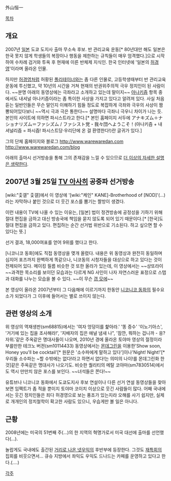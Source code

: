 外山恒一

[[목차]]

== 개요 ==

2007년 [[일본]] 도쿄 도지사 출마 무소속 후보.
반 관리교육 운동[* 80년대만 해도 일본은 한국 못지 않게 학생들의 복장이나 행동을 제한하는 규칙들이 매우 엄격했다.]으로 시작하여 수차례 검거와 투옥 후 현재에 이른 반체제 지식인.
한국 인터넷에 '일본의 [[허경영]]'이라며 올라온 인물.

하지만 [[허경영]]처럼 허황된 [[폴리테이너]]와는 좀 다른 인물로, 고등학생때부터 반 관리교육 운동에 투신했고, 약 10년의 시간을 거쳐 현재의 반권위주의적 극우 정치인이 된 사람이다. ~~분명 아래의 동영상에는 극좌라고 소개하고 있는데 말이지~~ [[아나키즘]] 항목 중에서도 내셔널 아나키즘이라는 좀 특이한 사상을 가지고 있다고 알려져 있다. 사실 처음 듣는 일반인들은 무슨 말인지 이해하기 힘들 정도로 복잡하게 극좌와 극우의 사상이 짬뽕되어있다보니 ~~역시 극과 극은 통한다~~ 설명마다 극좌니 극우니 차이가 나는 듯. 본인의 사이트에 의하면 파시스트라고 한다.[* 본인 홈페이지 서두에 アナキズム＋ナショナリズム＝ファシズム / ファシスト党・我々団へようこそ！(아나키즘 + 내셔널리즘 = 파시즘! 파시스트당·우리단에 온 걸 환영한다!)란 글귀가 있다.]

그의 단체 홈페이지와 블로그
[[http://www.warewaredan.com]]
http://www.warewaredan.com/blog

아래의 출마시 선거방송을 통해 그의 존재감을 느낄 수 있으므로 [[더 이상의 자세한 설명은 생략한다]].

== 2007년 3월 25일 [[TV 아사히]] 공중파 선거방송 ==

{{{#!html
<object width="425" height="344"><param name="movie" value="http://www.youtube.com/v/PHH0Eu-TRKc&hl=ko&fs=1"></param><param name="allowFullScreen" value="true"></param><param name="allowscriptaccess" value="always"></param><embed src="http://www.youtube.com/v/PHH0Eu-TRKc&hl=ko&fs=1" type="application/x-shockwave-flash" allowscriptaccess="always" allowfullscreen="true" width="425" height="344"></embed></object>
}}}

[wiki:"춫갤" 춫갤]에서 이 영상에 '[wiki:"케인" KANE]-Brotherhood of [NOD]'(…)라는 자막하나 붙인 것으로 더 웃긴 포스를 뿜기는 짤방이 생겼다.

이런 내용이 TV에 나올 수 있는 이유는, [일본] 법이 정견방송에 공정성을 기하기 위해 절대 편집을 금하고 대신 방송국에 책임을 묻지 않도록 되어 있기 때문이다.[* [한국]도 절대 편집을 금하고 있다. 편집하는 순간 선거법 위반으로 기소된다. 하고 싶으면 할 수 있다는 뜻.]

선거 결과, 18,000여표를 얻어 9위를 했다고 한다.

[니코니코 동화]에도 직접 동영상을 몆개 올렸다. 내용은 위 동영상과 완전히 동일하며 심지어 포즈까지 완벽하게 똑같으나, 니코동의 시청자들을 대상으로 하고 있다는 것이 전제되어 있다. 메이킹 필름 비슷한 것 또한 올라가 있는데, 이 영상에서는 ~~상또라이~~과격한 목소리를 보이던 모습과는 다르게 NG 사인이 나자 자연스러운 표정으로 스탭과 대화를 나누는 모습을 볼 수 있다. ~~이 무슨 [[갭 모에]]~~

본 영상이 올라온 2007년부터 그 다음해에 이르기까지 한동안 [[니코니코 동화]]의 필수요소가 되었다가 그 이후에 들어서는 별로 쓰이지 않는다.
== 관련 영상의 소개 ==

위 영상의 역재생판(sm68815)에서는 '여자 엉덩이를 핥아라.' '똥 증수'  '이노기아스',  '거기에 있는 집을 조사해라!', '지배자의 집은 애널 냄새 나", '잠깐, 뭐하는 겁니까 - 응? 자위.'같은 주옥같은 명대사들이 나오며, 2010년 경에 올라온 토야마 영상의 절정이라 부를만한 테크노 버젼(sm10114433) 동영상에서는 [[몬데그린]]을 이용한'Show soon, Honey you'll be cocktail'[* 원문은 '소수파에게 말하고 있다']이나'Night! Night!'[* 우리들 소수파는 ~할 수밖에는 없다!라고 하면서 없다!는 의미의 나이!를 몬데그린화 한 것]같은 주옥같은 명대사가 나오기도. 비슷한 퀄리티의 메탈 코야마(sm7830514)에서도 역시 만만치 않은 포스를 보인다. ~~녀석들은 쫀다!~~

유튜브나 니코니코 동화에서 도쿄도지사 후보 연설이나 다른 선거 연설 동영상들을 찾아보면 임팩트가 좀 적을 뿐이지 토야마 코이치 이상으로 웃긴 사람들이 많다. 어째 국내에서는 웃긴 정치인들은 죄다 허경영으로 보는 풍조가 있는지라 오해를 사기 쉽지만, 실제로 개개인의 정치철학이 확고한 사람도 있으니, 우습게만 볼 일은 아니다.

== 근황 ==

2008년에는 미국의 51번째 주(...)의 한 지역의 혁명가로서 미국 대선에 출마를 선언했다(...).

놀랍게도 국내에도 출간된 [[거리로 나온 넷우익]]의 후반부에 등장한다. 그것도 [[재특회]]의 집회를 비웃으면서... 큐슈 지방에서 좌익도 우익도 드나드는 카페를 운영하고 있다고 한다.(....)

[[각주]]
